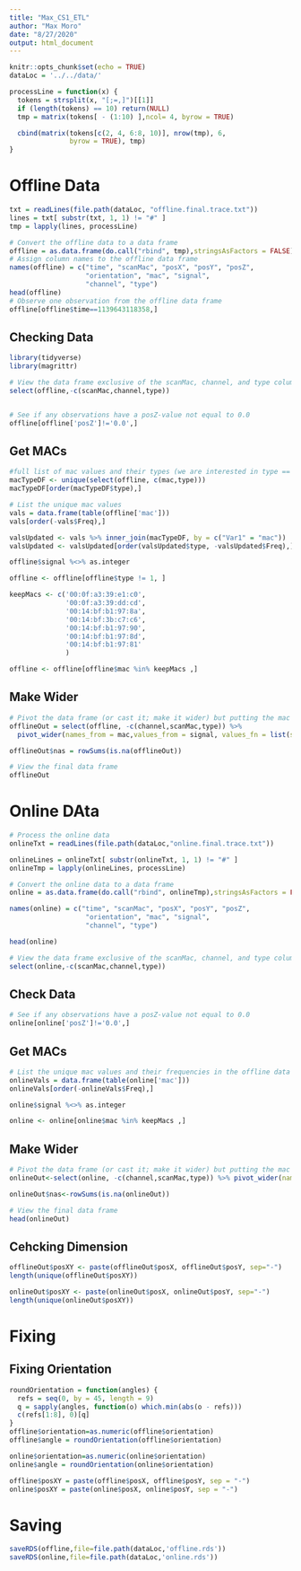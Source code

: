 ```yaml
---
title: "Max_CS1_ETL"
author: "Max Moro"
date: "8/27/2020"
output: html_document
---
```


```r
knitr::opts_chunk$set(echo = TRUE)
dataLoc = '../../data/'

processLine = function(x) {
  tokens = strsplit(x, "[;=,]")[[1]]
  if (length(tokens) == 10) return(NULL)
  tmp = matrix(tokens[ - (1:10) ],ncol= 4, byrow = TRUE)

  cbind(matrix(tokens[c(2, 4, 6:8, 10)], nrow(tmp), 6,
               byrow = TRUE), tmp)
}

```

#  Offline Data

```r
txt = readLines(file.path(dataLoc, "offline.final.trace.txt"))
lines = txt[ substr(txt, 1, 1) != "#" ]
tmp = lapply(lines, processLine)

# Convert the offline data to a data frame
offline = as.data.frame(do.call("rbind", tmp),stringsAsFactors = FALSE)
# Assign column names to the offline data frame
names(offline) = c("time", "scanMac", "posX", "posY", "posZ",
                   "orientation", "mac", "signal",
                   "channel", "type")
head(offline)
# Observe one observation from the offline data frame
offline[offline$time==1139643118358,]
```

## Checking Data

```r

library(tidyverse)
library(magrittr)

# View the data frame exclusive of the scanMac, channel, and type columns
select(offline,-c(scanMac,channel,type))


# See if any observations have a posZ-value not equal to 0.0
offline[offline['posZ']!='0.0',]

```

## Get MACs

```r
#full list of mac values and their types (we are interested in type == 3)
macTypeDF <- unique(select(offline, c(mac,type)))
macTypeDF[order(macTypeDF$type),]

# List the unique mac values
vals = data.frame(table(offline['mac']))
vals[order(-vals$Freq),]

valsUpdated <- vals %>% inner_join(macTypeDF, by = c("Var1" = "mac"))
valsUpdated <- valsUpdated[order(valsUpdated$type, -valsUpdated$Freq),]

offline$signal %<>% as.integer

offline <- offline[offline$type != 1, ]

keepMacs <- c('00:0f:a3:39:e1:c0',
              '00:0f:a3:39:dd:cd',
              '00:14:bf:b1:97:8a',
              '00:14:bf:3b:c7:c6',
              '00:14:bf:b1:97:90',
              '00:14:bf:b1:97:8d',
              '00:14:bf:b1:97:81'
              )

offline <- offline[offline$mac %in% keepMacs ,]

```
## Make Wider
```r


# Pivot the data frame (or cast it; make it wider) but putting the mac values and their associated signals in the columns
offlineOut = select(offline, -c(channel,scanMac,type)) %>% 
  pivot_wider(names_from = mac,values_from = signal, values_fn = list(signal=mean))

offlineOut$nas = rowSums(is.na(offlineOut))

# View the final data frame
offlineOut
```
# Online DAta

```r
# Process the online data
onlineTxt = readLines(file.path(dataLoc,"online.final.trace.txt"))

onlineLines = onlineTxt[ substr(onlineTxt, 1, 1) != "#" ]
onlineTmp = lapply(onlineLines, processLine)

# Convert the online data to a data frame
online = as.data.frame(do.call("rbind", onlineTmp),stringsAsFactors = FALSE)

names(online) = c("time", "scanMac", "posX", "posY", "posZ",
                   "orientation", "mac", "signal",
                   "channel", "type")

head(online)

# View the data frame exclusive of the scanMac, channel, and type columns
select(online,-c(scanMac,channel,type))
```
## Check Data
```r

# See if any observations have a posZ-value not equal to 0.0
online[online['posZ']!='0.0',]
```

## Get MACs

```r


# List the unique mac values and their frequencies in the offline data frame
onlineVals = data.frame(table(online['mac']))
onlineVals[order(-onlineVals$Freq),]

online$signal %<>% as.integer

online <- online[online$mac %in% keepMacs ,]
```
## Make Wider
```r

# Pivot the data frame (or cast it; make it wider) but putting the mac values and their associated signals in the columns
onlineOut<-select(online, -c(channel,scanMac,type)) %>% pivot_wider(names_from = mac,values_from = signal, values_fn = list(signal=mean))

onlineOut$nas<-rowSums(is.na(onlineOut))

# View the final data frame
head(onlineOut)
```

## Cehcking Dimension
```r


offlineOut$posXY <- paste(offlineOut$posX, offlineOut$posY, sep="-")
length(unique(offlineOut$posXY))

onlineOut$posXY <- paste(onlineOut$posX, onlineOut$posY, sep="-")
length(unique(onlineOut$posXY))


```
# Fixing 

## Fixing Orientation
```r
roundOrientation = function(angles) {
  refs = seq(0, by = 45, length = 9)
  q = sapply(angles, function(o) which.min(abs(o - refs)))
  c(refs[1:8], 0)[q]
}
offline$orientation=as.numeric(offline$orientation)
offline$angle = roundOrientation(offline$orientation)

online$orientation=as.numeric(online$orientation)
online$angle = roundOrientation(online$orientation)

offline$posXY = paste(offline$posX, offline$posY, sep = "-")
online$posXY = paste(online$posX, online$posY, sep = "-")
```


# Saving
```r

saveRDS(offline,file=file.path(dataLoc,'offline.rds'))
saveRDS(online,file=file.path(dataLoc,'online.rds'))
```

